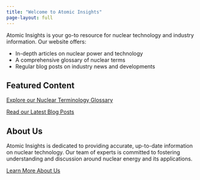 ```yaml
---
title: "Welcome to Atomic Insights"
page-layout: full
---
```


Atomic Insights is your go-to resource for nuclear technology and industry information. Our website offers:

- In-depth articles on nuclear power and technology
- A comprehensive glossary of nuclear terms
- Regular blog posts on industry news and developments

## Featured Content

[Explore our Nuclear Terminology Glossary](terms.qmd)

[Read our Latest Blog Posts](blog.qmd)

## About Us

Atomic Insights is dedicated to providing accurate, up-to-date information on nuclear technology. Our team of experts is committed to fostering understanding and discussion around nuclear energy and its applications.

[Learn More About Us](about.qmd)